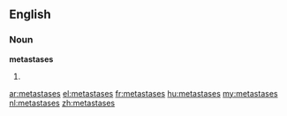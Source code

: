 ==English==
===Noun===
'''metastases'''

#{{medicine}} {{plural of|[[metastasis]]}}

[[ar:metastases]]
[[el:metastases]]
[[fr:metastases]]
[[hu:metastases]]
[[my:metastases]]
[[nl:metastases]]
[[zh:metastases]]